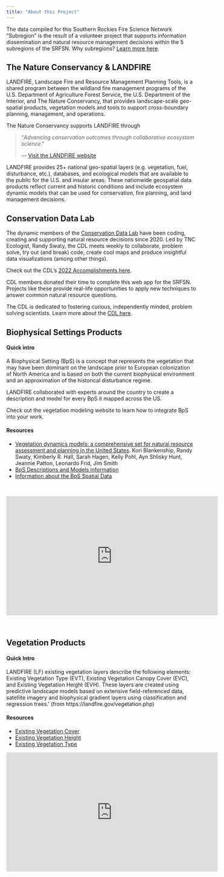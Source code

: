 ---
title: "About this Project"
---
The data compiled for this Southern Rockies Fire Science Network "Subregion" is the result of a volunteer project that supports information dissemination and natural resource management decisions within the 5 subregions of the SRFSN. Why subregions? [Learn more here](https://www.southernrockiesfirescience.org/why-subregions/){target="blank"}.

## The Nature Conservancy & LANDFIRE

LANDFIRE, Landscape Fire and Resource Management Planning Tools, is a shared program between the wildland fire management programs of the U.S. Department of Agriculture Forest Service, the U.S. Department of the Interior, and The Nature Conservancy, that provides landscape-scale geo-spatial products, vegetation models and tools to support cross-boundary planning, management, and operations.

The Nature Conservancy supports LANDFIRE through

>"_Advancing conservation outcomes through collaborative ecosystem science_."
>
> --- [Visit the LANDFIRE website](https://landfire.gov){target="blank"}

LANDFIRE provides 25+ national geo-spatial layers (e.g. vegetation, fuel, disturbance, etc.), databases, and ecological models that are available to the public for the U.S. and insular areas. These nationwide geospatial data products reflect current and historic conditions and include ecosystem dynamic models that can be used for conservation, fire planning, and land management decisions.

## Conservation Data Lab
The dynamic members of the [Conservation Data Lab](https://conservationdatalab.org/){target="blank"} have been coding, creating and supporting natural resource decisions since 2020. Led by TNC Ecologist, Randy Swaty, the CDL meets weekly to collaborate, problem solve, try out (and break) code, create cool maps and produce insightful data visualizations (among other things). 

Check out the CDL's [2022 Accomplishments here](https://conservationdatalab.org/year_end_2022.html){target="blank"}. 

CDL members donated their time to complete this web app for the SRFSN. Projects like these provide real-life opportunities to apply new techniques to answer common natural resource questions. 

The CDL is dedicated to fostering curious, independently minded, problem solving scientists. Learn more about the [CDL here](https://conservationdatalab.org/){target="blank"}.  

## Biophysical Settings Products

#### Quick intro
A Biophysical Setting (BpS) is a concept that represents the vegetation that may have been dominant on the landscape prior to European colonization of North America and is based on both the current biophysical environment and an approximation of the historical disturbance regime.

LANDFIRE collaborated with experts around the country to create a description and model for every BpS it mapped across the US.

Check out the vegetation modeling website to learn how to integrate BpS into your work.

#### Resources
* [Vegetation dynamics models: a comprehensive set for natural resource assessment and planning in the United States](https://esajournals.onlinelibrary.wiley.com/doi/pdf/10.1002/ecs2.3484){target="blank"}. Kori Blankenship, Randy Swaty, Kimberly R. Hall, Sarah Hagen, Kelly Pohl, Ayn Shlisky Hunt, Jeannie Patton, Leonardo Frid, Jim Smith
* [BpS Descriptions and Models information](https://landfire.gov/bps-models.php){target="blank"}
* [Information about the BpS Spatial Data](https://landfire.gov/bps.php){target="blank"}

<br>

<iframe width="560" height="315" src="https://www.youtube.com/embed/xjaWJCe7udQ" title="YouTube video player" frameborder="0" allow="accelerometer; autoplay; clipboard-write; encrypted-media; gyroscope; picture-in-picture; web-share" allowfullscreen>

</iframe>

<br>

## Vegetation Products

#### Quick Intro
LANDFIRE (LF) existing vegetation layers describe the following elements: Existing Vegetation Type (EVT), Existing Vegetation Canopy Cover (EVC), and Existing Vegetation Height (EVH). These layers are created using predictive landscape models based on extensive field-referenced data, satellite imagery and biophysical gradient layers using classification and regression trees.' (from https://landfire.gov/vegetation.php)

#### Resources

* [Existing Vegetation Cover](https://landfire.gov/evc.php){target="blank"}
* [Existing Vegetation Height](https://landfire.gov/evh.php){target="blank"}
* [Existing Vegetation Type](https://landfire.gov/evt.php){target="blank"}
<br>

<iframe width="560" height="315" src="https://www.youtube.com/embed/R3Jn6sxaXR0" title="YouTube video player" frameborder="0" allow="accelerometer; autoplay; clipboard-write; encrypted-media; gyroscope; picture-in-picture; web-share" allowfullscreen>

</iframe>


